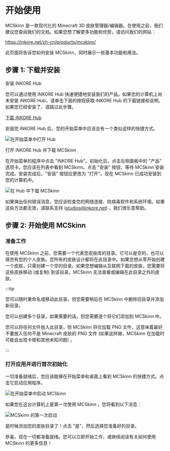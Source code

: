 

# 开始使用

MCSkinn 是一款现代化的 Minecraft 3D 皮肤管理器/编辑器。在使用之前，我们建议您查阅我们的文档。如果您想了解更多功能和优势，请访问我们的网站：   

https://inkore.net/zh-cn/products/mcskinn/

此页面将告诉您如何安装 MCSkinn，同时展示一些基本功能和用法。

## 步骤 1: 下载并安装

安装 iNKORE Hub

您可以通过使用 iNKORE Hub 快速便捷地安装我们的产品。如果您的计算机上尚未安装 iNKORE Hub，请单击下面的按钮获取 iNKORE Hub 的下载链接和说明。如果您已经安装了，请跳过此步骤。

[下载 iNKORE Hub](https://inkore.net/hub-windows)

安装完 iNKORE Hub 后，您的开始菜单中应该会有一个类似这样的快捷方式。

![在开始菜单中打开 Hub](hub-in-start-menu.png)

打开 iNKORE Hub 并下载 MCSkinn

在开始菜单的程序中点击 "iNKORE Hub"。初始化后，点击左侧面板中的 "产品" 选项卡。您应该在列表中看到 MCSkinn。点击 "安装" 按钮，等待 MCSkinn 安装完成。安装完成后，"安装" 按钮应更改为 "打开"。现在 MCSkinn 已成功安装到您的计算机中。 

![在 Hub 中下载 MCSkinn](download-mcskinn-in-hub.png)

如果弹出任何错误消息，您应该检查您的网络连接、防病毒软件和系统环境。如果这些方法都无效，请联系支持 (studios@inkore.net) ，我们很乐意帮助。

## 步骤 2: 开始使用 MCSkinn

### 准备工作

在使用 MCSkinn 之前，您需要一个代表您皮肤库的目录。它可以是空的，也可以填充有您的个人皮肤。您所有的皮肤设计都将在此目录中。如果您想从零开始创建一个皮肤，只需创建一个空的目录。如果您想编辑从互联网下载的皮肤，您需要将这些皮肤移动 (或复制) 到该目录。MCSkinn 无法查看或编辑在此目录之外的皮肤。

:::tip

您可以随时重命名或移动此目录。但您需要稍后在 MCSkinn 中删除旧目录并添加新目录。

您可以创建多个目录，如果需要的话。但您需要逐个将它们添加到 MCSkinn 中。

您可以将任何文件放入此目录，但 MCSkinn 将仅加载 PNG 文件，这意味着最好不要放入任何不是 Minecraft 皮肤的 PNG 文件 (如果这样做，MCSkinn 在加载时可能会出现卡顿和其他未知问题) 。

:::

### 打开应用并进行首次初始化

一切准备就绪后，您应该能够在开始菜单和桌面上看到 MCSkinn 的快捷方式。点击它启动应用程序。

![在开始菜单中启动 MCSkinn](start-mcskinn-in-start-menu.png)

如果您在这台计算机上是第一次使用 MCSkinn ，您将看到以下消息：

![MCSkinn 的第一次启动](mcskinn-first-run.png)

是时候添加您的皮肤目录了！点击 "是"，然后选择您准备好的目录。

恭喜，现在一切都准备就绪。您可以立即开始工作，或继续阅读有关如何使用 MCSkinn 的更多信息！